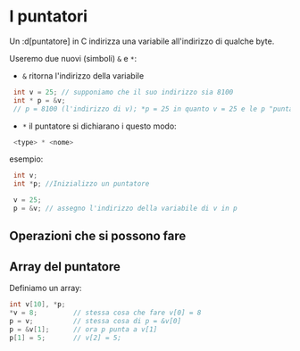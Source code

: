 # I puntatori

Un :d[puntatore] in C indirizza una variabile all'indirizzo di qualche byte.

Useremo due nuovi (simboli) `&` e `*`:

* `&` ritorna l'indirizzo della variabile
```c 
 int v = 25; // supponiamo che il suo indirizzo sia 8100
 int * p = &v; 
 // p = 8100 (l'indirizzo di v); *p = 25 in quanto v = 25 e le p "punta" a v
```
* `*` il puntatore si dichiarano i questo modo:

```c
 <type> * <nome>
```

esempio:

```c
 int v;
 int *p; //Inizializzo un puntatore

 v = 25;
 p = &v; // assegno l'indirizzo della variabile di v in p
```

## Operazioni che si possono fare


## Array del puntatore

Definiamo un array:

```c 
int v[10], *p;
*v = 8;         // stessa cosa che fare v[0] = 8
p = v;          // stessa cosa di p = &v[0]
p = &v[1];      // ora p punta a v[1]
p[1] = 5;       // v[2] = 5;
```
